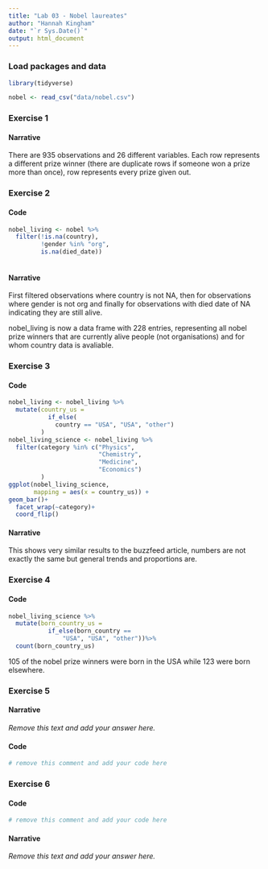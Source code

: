 ```yaml
---
title: "Lab 03 - Nobel laureates"
author: "Hannah Kingham"
date: "`r Sys.Date()`"
output: html_document
---
```



### Load packages and data

```r
library(tidyverse) 
```

```r
nobel <- read_csv("data/nobel.csv")
```

### Exercise 1

#### Narrative
There are 935 observations and 26 different variables. Each row represents a different prize winner (there are duplicate rows if someone won a prize more than once), row represents every prize given out.


### Exercise 2

#### Code

```r
nobel_living <- nobel %>%
  filter(!is.na(country), 
         !gender %in% "org", 
         is.na(died_date))
  
```

#### Narrative
First filtered observations where country is not NA, then for observations where gender is not org and finally for observations with died date of NA indicating they are still alive.

nobel_living is now a data frame with 228 entries, representing all nobel prize winners that are currently alive people (not organisations) and for whom country data is avaliable.


### Exercise 3

#### Code

```r
nobel_living <- nobel_living %>%
  mutate(country_us = 
           if_else(
             country == "USA", "USA", "other")
         )
nobel_living_science <- nobel_living %>%
  filter(category %in% c("Physics", 
                         "Chemistry",
                         "Medicine",
                         "Economics")
         )
ggplot(nobel_living_science, 
       mapping = aes(x = country_us)) +
geom_bar()+
  facet_wrap(~category)+
  coord_flip()
```

#### Narrative

This shows very similar results to the buzzfeed article, numbers are not exactly the same but general trends and proportions are.


### Exercise 4

#### Code

```r
nobel_living_science %>%
  mutate(born_country_us =
           if_else(born_country == 
               "USA", "USA", "other"))%>%
  count(born_country_us)
```
105 of the nobel prize winners were born in the USA while 123 were born elsewhere.

### Exercise 5

#### Narrative

*Remove this text and add your answer here.*

#### Code

```r
# remove this comment and add your code here
```


### Exercise 6

#### Code

```r
# remove this comment and add your code here
```

#### Narrative

*Remove this text and add your answer here.*